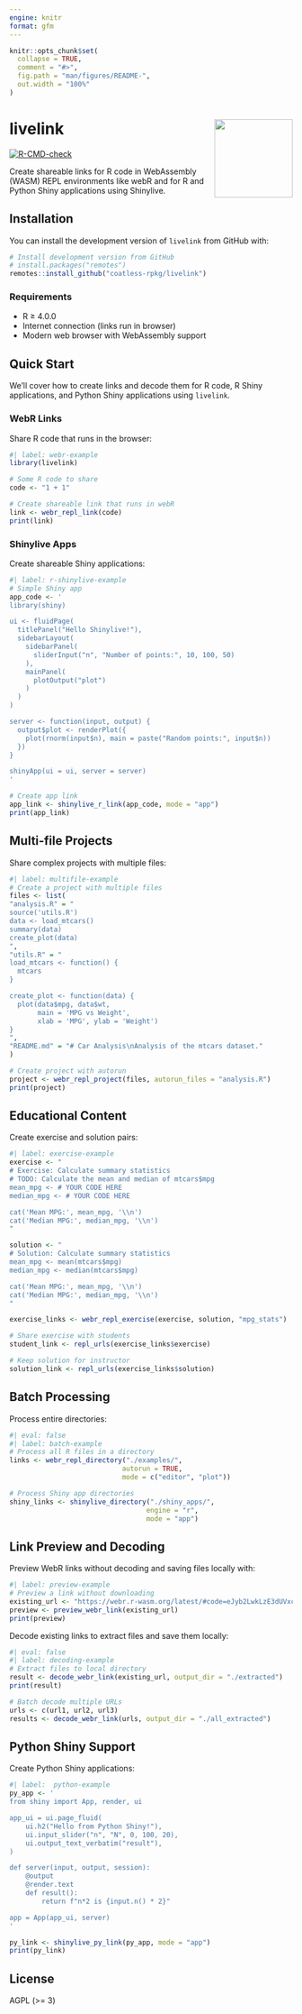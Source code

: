```yaml
---
engine: knitr
format: gfm
---
```


<!-- README.md is generated from README.Qmd. Please edit that file -->

```r
knitr::opts_chunk$set(
  collapse = TRUE,
  comment = "#>",
  fig.path = "man/figures/README-",
  out.width = "100%"
)
```

# livelink   <img src="man/figures/livelink-animated-logo.svg" align="right" width="139" />

<!-- badges: start -->
[![R-CMD-check](https://github.com/coatless-rpkg/livelink/actions/workflows/R-CMD-check.yaml/badge.svg)](https://github.com/coatless-rpkg/livelink/actions/workflows/R-CMD-check.yaml)
<!-- badges: end -->

Create shareable links for R code in WebAssembly (WASM) REPL environments like
webR and for R and Python Shiny applications using Shinylive.

## Installation

You can install the development version of `livelink` from GitHub with:

```r
# Install development version from GitHub
# install.packages("remotes")
remotes::install_github("coatless-rpkg/livelink")
```


### Requirements

-   R ≥ 4.0.0
-   Internet connection (links run in browser)
-   Modern web browser with WebAssembly support

## Quick Start

We'll cover how to create links and decode them for R code, R Shiny applications, and Python Shiny applications using `livelink`.

### WebR Links

Share R code that runs in the browser:

```r
#| label: webr-example
library(livelink)

# Some R code to share
code <- "1 + 1"

# Create shareable link that runs in webR
link <- webr_repl_link(code)
print(link)
```

### Shinylive Apps

Create shareable Shiny applications:

```r
#| label: r-shinylive-example
# Simple Shiny app
app_code <- '
library(shiny)

ui <- fluidPage(
  titlePanel("Hello Shinylive!"),
  sidebarLayout(
    sidebarPanel(
      sliderInput("n", "Number of points:", 10, 100, 50)
    ),
    mainPanel(
      plotOutput("plot")
    )
  )
)

server <- function(input, output) {
  output$plot <- renderPlot({
    plot(rnorm(input$n), main = paste("Random points:", input$n))
  })
}

shinyApp(ui = ui, server = server)
'

# Create app link
app_link <- shinylive_r_link(app_code, mode = "app")
print(app_link)
```

## Multi-file Projects

Share complex projects with multiple files:

```r
#| label: multifile-example
# Create a project with multiple files
files <- list(
"analysis.R" = "
source('utils.R')
data <- load_mtcars()
summary(data)
create_plot(data)
",
"utils.R" = "
load_mtcars <- function() {
  mtcars
}

create_plot <- function(data) {
  plot(data$mpg, data$wt, 
       main = 'MPG vs Weight',
       xlab = 'MPG', ylab = 'Weight')
}
",
"README.md" = "# Car Analysis\nAnalysis of the mtcars dataset."
)

# Create project with autorun
project <- webr_repl_project(files, autorun_files = "analysis.R")
print(project)
```

## Educational Content

Create exercise and solution pairs:

```r
#| label: exercise-example
exercise <- "
# Exercise: Calculate summary statistics
# TODO: Calculate the mean and median of mtcars$mpg
mean_mpg <- # YOUR CODE HERE
median_mpg <- # YOUR CODE HERE

cat('Mean MPG:', mean_mpg, '\\n')
cat('Median MPG:', median_mpg, '\\n')
"

solution <- "
# Solution: Calculate summary statistics
mean_mpg <- mean(mtcars$mpg)
median_mpg <- median(mtcars$mpg)

cat('Mean MPG:', mean_mpg, '\\n')
cat('Median MPG:', median_mpg, '\\n')
"

exercise_links <- webr_repl_exercise(exercise, solution, "mpg_stats")

# Share exercise with students
student_link <- repl_urls(exercise_links$exercise)

# Keep solution for instructor
solution_link <- repl_urls(exercise_links$solution)
```

## Batch Processing

Process entire directories:

```r
#| eval: false
#| label: batch-example
# Process all R files in a directory
links <- webr_repl_directory("./examples/", 
                            autorun = TRUE,
                            mode = c("editor", "plot"))

# Process Shiny app directories
shiny_links <- shinylive_directory("./shiny_apps/", 
                                  engine = "r", 
                                  mode = "app")
```

## Link Preview and Decoding

Preview WebR links without decoding and saving files locally with:

```r
#| label: preview-example
# Preview a link without downloading
existing_url <- "https://webr.r-wasm.org/latest/#code=eJyb2LwkLzE3dUVxclFmQYle0JKCxJKM7foZ%2Bbmp%2BuWpSfGlxalF%2BnDJlMSSxCNcBTn5JRqGVoYGmgBEFxiu"
preview <- preview_webr_link(existing_url)
print(preview)
```

Decode existing links to extract files and save them locally:

```r
#| eval: false
#| label: decoding-example
# Extract files to local directory
result <- decode_webr_link(existing_url, output_dir = "./extracted")
print(result)

# Batch decode multiple URLs
urls <- c(url1, url2, url3)
results <- decode_webr_link(urls, output_dir = "./all_extracted")
```

## Python Shiny Support

Create Python Shiny applications:

```r
#| label:  python-example
py_app <- '
from shiny import App, render, ui

app_ui = ui.page_fluid(
    ui.h2("Hello from Python Shiny!"),
    ui.input_slider("n", "N", 0, 100, 20),
    ui.output_text_verbatim("result"),
)

def server(input, output, session):
    @output
    @render.text
    def result():
        return f"n*2 is {input.n() * 2}"

app = App(app_ui, server)
'

py_link <- shinylive_py_link(py_app, mode = "app")
print(py_link)
```


## License

AGPL (>= 3)
